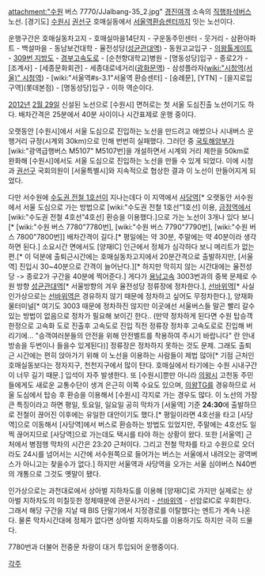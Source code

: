attachment:"수원 버스 7770/JJalbang-35_2.jpg"
[[경진여객]] 소속의 [[직행좌석버스]] 노선. [경기도] [[수원시]] [[권선구]] 호매실동에서 [[서울역]]환승센터까지 잇는 노선이다.

운행구간은 호매실동차고지 - 호매실마을14단지 - 구운동주민센터 - 웃거리 - 삼환아파트 - 백설마을 - 동남보건대학 - 율전성당([[성균관대역]]) - 동원고교입구 - [[의왕TG|의왕톨게이트]] - [[과천봉담도시고속화도로|309번 지방도]] - [[경부고속도로]] - [순천향대학교]병원 - [명동성당]입구 - 종로2가 - [조계사] - [세종문화회관] - 세종대로네거리([[광화문역]]) - 삼성플라자([[wiki:"시청역(서울)" 시청역]]) - [wiki:"서울역#s-3.1"서울역 환승센터] - [숭례문], [YTN] - [을지로입구역](롯데본점) - [명동성당]입구 - 이하 역순이다. 

[[2012년]] [[2월 29일]] 신설된 노선으로 [수원시] 면허로는 첫 서울 도심진출 노선이기도 하다. 배차간격은 25분에서 40분 사이이나 시간표제로 운행 중이다.

오랫동안 [수원시]에서 서울 도심으로 진입하는 노선을 만드려고 애썼으나 시내버스 운행거리 규정(시계외 30km)으로 인해 번번히 실패했다. 그러던 중 [[국토교통부|국토해양부]]가 [wiki:"광역급행버스 M5107" M5107번]을 개설하면서 시계외 거리 제한을 50km로 완화해 [수원시]에서도 서울 도심으로 진입하는 노선을 만들 수 있게 되었다. 이에 시청과 [[권선구]] 국회의원이 [서울특별시]와 지속적으로 협상한 결과 이 노선이 만들어지게 되었다.

다만 서수원에 [[수도권 전철 1호선]]이 지나는데다 이 지역에서 [[사당역]][* 오랫동안 서수원에서 서울 도심으로 가는 방법으로 [wiki:"수도권 전철 1호선"1호선] 이용, [[금정역]]에서 [wiki:"수도권 전철 4호선"4호선] 환승을 이용했다.]으로 가는 노선이 3개나 있다 보니[* [wiki:"수원 버스 7780"7780번], [wiki:"수원 버스 7790"7790번], [wiki:"수원 버스 7800"7800번]] 배차간격이 길다.[* 평일에는 약 30분, 주말에는 약 40분이라 생각하면 된다.] 소요시간 면에서도 [양재IC] 인근에서 정체가 심각하다 보니 메리트가 없는 편.[* 이 덕분에 출퇴근시간에는 호매실동차고지에서 20분간격으로 출발하지만, [서울역] 진입시 30~40분으로 간격이 늘어난다.][* 하지만 막히지 않는 시간대에는 율전성당 -> 종로2가 구간을 40분에 찍어준다.] 게다가 [[용남고속]] 3003번과의 중복 문제로 수원 방향 [[성균관대역]][* 서울방향의 겨우 율전성당 정류장에 정차한다.], [[선바위역]][* 사실 인가상으로는 [[선바위역]]은 경유하지 않기 때문에 정차하고 싶어도 무정차한다.], 양재화물터미널[* 여기도 3003 때문에 정차하진 않지만 이곳에선 서울버스들 말곤 빨리 갈수있는 방법이 없음으로 정차가 필요해 보이긴 한다.. (만약 정차하게 된다면 수원 탑승객 한정으로 고속화 도로 진출후 고속도로 진입 직전 정류장 정차후 고속도로로 진입해 버리기에... "승객여러분들의 안전을 위해 안전벨트를 착용하여 주시기 바랍니다" 란 안내방송을 두번이나 들을수 있게된다)] 정류장은 정차하지 못하는 것도 문제. 그래도 출퇴근 시간에는 편히 앉아가기 위해 이 노선을 이용하는 사람들이 제법 많아[* 기점 근처인 호매실동보다는 정자지구, 천천지구에서 많이 탄다. 호매실에서 타기에는 수원 시내구간이 너무 길기 때문.] 입석이 자주 발생한다. 또 [수원시]뿐만 아니라 [[의왕시]] 고천동 주민들에게도 새로운 교통수단이 생겨 은근히 이쪽 수요도 있으며, [[의왕TG]]를 경유하므로 서울 도심에서 탑승 후 환승을 이용해서 [수원시] 각지로 가는 경우도 많다. 이 노선의 가장 큰 특징이라고 하면 평일, 토요일, 일요일 공히 막차가 [서울역] 기준 '''24:30'''에 출발하므로 전철이 끊어진 이후에는 유일한 대안이기도 했다.[* 평일이라면 4호선을 타고 [사당역]으로 이동해서 [사당역]에서 버스로 환승하는 방법도 있었지만, 주말에는 4호선도 일찍 끊어지므로 [사당역]으로 가는데도 택시를 타야 하는 상황이 왔다. 또한 [서울역] 근처에서 병점행 막차의 시간은 23:20 근처이다. 그리고 전철 막차를 타고 수원으로 오더라도 24시를 넘어서는 시간에 서수원쪽으로 들어가는 버스는 서울에서 내려오는 광역버스가 아니고는 찾을수가 없다.] 하지만 서울역과 사당역을 오가는 서울 심야버스 N40번의 개통으로 그것도 옛말이 됐다.

인가상으로는 과천대로에서 상아벌 지하차도를 이용해 [양재IC]로 가지만 실제로는 상아벌 지하차도의 미칠듯한 정체때문에 관문사거리 - [[선바위역]] - 선암로IC로 우회한다. 그래서 해당 구간을 지날 때 BIS 단말기에서 지정경로를 이탈했다는 멘트가 계속 나온다. 물론 막차시간대에 정체가 없다면 상아벌 지하차도를 이용하기도 하지만 극히 드물다.

7780번과 더불어 전중문 차량이 대거 투입되어 운행중이다.

[[각주]]
